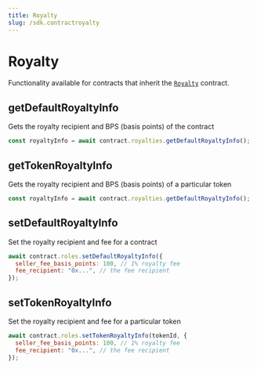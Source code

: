 ```yaml
---
title: Royalty
slug: /sdk.contractroyalty
---
```


# Royalty

Functionality available for contracts that inherit the [`Royalty`](/contracts/Royalty) contract.

## getDefaultRoyaltyInfo

Gets the royalty recipient and BPS (basis points) of the contract

```javascript
const royaltyInfo = await contract.royalties.getDefaultRoyaltyInfo();
```

## getTokenRoyaltyInfo

Gets the royalty recipient and BPS (basis points) of a particular token

```javascript
const royaltyInfo = await contract.royalties.getDefaultRoyaltyInfo();
```

## setDefaultRoyaltyInfo

Set the royalty recipient and fee for a contract

```javascript
await contract.roles.setDefaultRoyaltyInfo({
  seller_fee_basis_points: 100, // 1% royalty fee
  fee_recipient: "0x...", // the fee recipient
});
```

## setTokenRoyaltyInfo

Set the royalty recipient and fee for a particular token

```javascript
await contract.roles.setTokenRoyaltyInfo(tokenId, {
  seller_fee_basis_points: 100, // 1% royalty fee
  fee_recipient: "0x...", // the fee recipient
});
```
